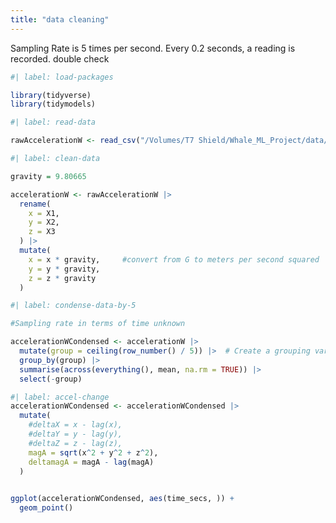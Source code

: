 ```yaml
---
title: "data cleaning"
---
```


Sampling Rate is 5 times per second. Every 0.2 seconds, a reading is recorded. double check

```r
#| label: load-packages

library(tidyverse)
library(tidymodels)
```

```r
#| label: read-data

rawAccelerationW <- read_csv("/Volumes/T7 Shield/Whale_ML_Project/data/raw/accelerationw.csv", col_names = FALSE)
```

```r
#| label: clean-data

gravity = 9.80665

accelerationW <- rawAccelerationW |>
  rename(
    x = X1,
    y = X2,
    z = X3
  ) |>
  mutate(
    x = x * gravity,     #convert from G to meters per second squared
    y = y * gravity,
    z = z * gravity
  )


```

```r
#| label: condense-data-by-5 

#Sampling rate in terms of time unknown

accelerationWCondensed <- accelerationW |>
  mutate(group = ceiling(row_number() / 5)) |>  # Create a grouping variable
  group_by(group) |>
  summarise(across(everything(), mean, na.rm = TRUE)) |> 
  select(-group)


```

```r
#| label: accel-change
accelerationWCondensed <- accelerationWCondensed |>
  mutate(
    #deltaX = x - lag(x),
    #deltaY = y - lag(y),
    #deltaZ = z - lag(z),
    magA = sqrt(x^2 + y^2 + z^2),
    deltamagA = magA - lag(magA)
  ) 
         


```

```r

ggplot(accelerationWCondensed, aes(time_secs, )) +
  geom_point()

```
